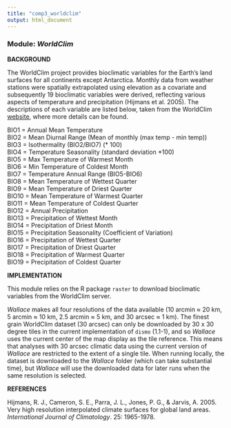 ```yaml
---
title: "comp3_worldclim"
output: html_document
---
```


### **Module:** ***WorldClim***

**BACKGROUND**

The WorldClim project provides bioclimatic variables for the Earth’s land surfaces for all continents except Antarctica. Monthly data from weather stations were spatially extrapolated using elevation as a covariate and subsequently 19 bioclimatic variables were derived, reflecting various aspects of temperature and precipitation (Hijmans et al. 2005). The descriptions of each variable are listed below, taken from the WorldClim <a href="http://www.worldclim.org" target="_blank">website</a>, where more details can be found.

BIO1 = Annual Mean Temperature  
BIO2 = Mean Diurnal Range (Mean of monthly (max temp - min temp))  
BIO3 = Isothermality (BIO2/BIO7) (* 100)  
BIO4 = Temperature Seasonality (standard deviation *100)  
BIO5 = Max Temperature of Warmest Month  
BIO6 = Min Temperature of Coldest Month  
BIO7 = Temperature Annual Range (BIO5-BIO6)  
BIO8 = Mean Temperature of Wettest Quarter  
BIO9 = Mean Temperature of Driest Quarter  
BIO10 = Mean Temperature of Warmest Quarter  
BIO11 = Mean Temperature of Coldest Quarter  
BIO12 = Annual Precipitation  
BIO13 = Precipitation of Wettest Month  
BIO14 = Precipitation of Driest Month  
BIO15 = Precipitation Seasonality (Coefficient of Variation)  
BIO16 = Precipitation of Wettest Quarter  
BIO17 = Precipitation of Driest Quarter  
BIO18 = Precipitation of Warmest Quarter  
BIO19 = Precipitation of Coldest Quarter  

**IMPLEMENTATION**

This module relies on the R package `raster` to download bioclimatic variables from the WorldClim server. 

*Wallace* makes all four resolutions of the data available (10 arcmin ≈ 20 km, 5 arcmin ≈ 10 km, 2.5 arcmin ≈ 5 km, and 30 arcsec ≈ 1 km). The finest grain WorldClim dataset (30 arcsec) can only be downloaded by 30 x 30 degree tiles in the current implementation of `dismo` (1.1-1), and so *Wallace* uses the current center of the map display as the tile reference. This means that analyses with 30 arcsec climatic data using the current version of *Wallace* are restricted to the extent of a single tile. When running locally, the dataset is downloaded to the *Wallace* folder (which can take substantial time), but *Wallace* will use the downloaded data for later runs when the same resolution is selected.

**REFERENCES**

Hijmans, R. J., Cameron, S. E., Parra, J. L., Jones, P. G., & Jarvis, A. 2005. Very high resolution interpolated climate surfaces for global land areas. *International Journal of Climatology*. 25: 1965-1978.
